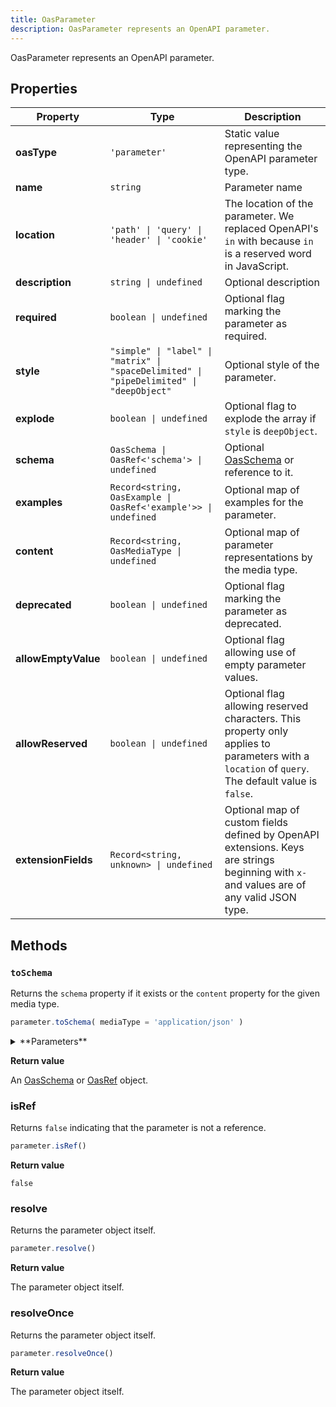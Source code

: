 ```yaml
---
title: OasParameter
description: OasParameter represents an OpenAPI parameter.
---
```


OasParameter represents an OpenAPI parameter.

## Properties

| Property        | Type                | Description  |
| --------------- |-------------------- | ------------ |
| **oasType**     | `'parameter'`            | Static value representing the OpenAPI parameter type. |
| **name**        | `string`            | Parameter name |
| **location**    | `'path' \| 'query' \| 'header' \| 'cookie'` | The location of the parameter. We replaced OpenAPI's `in` with because `in` is a reserved word in JavaScript. |
| **description** | `string \| undefined` | Optional description |
| **required**    | `boolean \| undefined` | Optional flag marking the parameter as required. |
| **style**       | `"simple" \| "label" \| "matrix" \| "spaceDelimited" \| "pipeDelimited" \| "deepObject"` | Optional style of the parameter. |
| **explode**     | `boolean \| undefined` | Optional flag to explode the array if `style` is `deepObject`. |
| **schema**      | `OasSchema \| OasRef<'schema'> \| undefined` | Optional [OasSchema](/open-api/oas-schema) or reference to it. |
| **examples**    | `Record<string, OasExample \| OasRef<'example'>> \| undefined` | Optional map of examples for the parameter. |
| **content**     | `Record<string, OasMediaType \| undefined` | Optional map of parameter representations by the media type. |
| **deprecated**  | `boolean \| undefined` | Optional flag marking the parameter as deprecated. |
| **allowEmptyValue** | `boolean \| undefined` | Optional flag allowing use of empty parameter values. |
| **allowReserved**   | `boolean \| undefined` | Optional flag allowing reserved characters. This property only applies to parameters with a `location` of `query`. The default value is `false`. |
| **extensionFields**  | `Record<string, unknown> \| undefined` | Optional map of custom fields defined by OpenAPI extensions. Keys are strings beginning with `x-` and values are of any valid JSON type. |

## Methods

### `toSchema`

Returns the `schema` property if it exists or the `content` property for the given media type.

```js
parameter.toSchema( mediaType = 'application/json' )
```

<details className="mt-5">
<summary>**Parameters**</summary>

| Parameter     | Type                | Description  
| ------------- |-------------------- | ------------ 
| mediaType     | `string`            | The media type to get the schema for. Defaults to `'application/json'`. |
</details>

**Return value**

An [OasSchema](/open-api/oas-schema) or [OasRef](/open-api/oas-ref) object.



### isRef

Returns `false` indicating that the parameter is not a reference.

```js
parameter.isRef()
```

**Return value**

`false`

### resolve

Returns the parameter object itself.

```js
parameter.resolve()
```

**Return value**

The parameter object itself.

### resolveOnce

Returns the parameter object itself.

```js
parameter.resolveOnce()
```

**Return value**

The parameter object itself.
